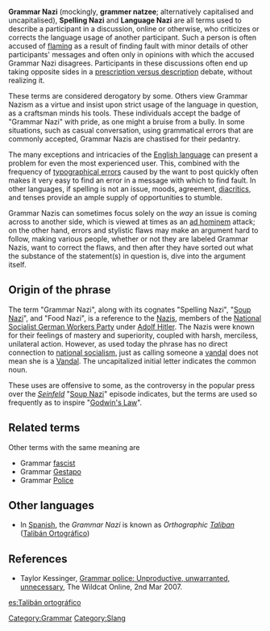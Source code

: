 {{Unreferenced|date=November 2006}}
{{OR}}

'''Grammar Nazi''' (mockingly, '''grammer natzee'''; alternatively capitalised and uncapitalised), '''Spelling Nazi''' and '''Language Nazi''' are all terms used to describe a participant in a discussion, online or otherwise, who criticizes or corrects the language usage of another participant. Such a person is often accused of [[flaming]] as a result of finding fault with minor details of other participants' messages and often only in opinions with which the accused Grammar Nazi disagrees. Participants in these discussions often end up taking opposite sides in a [[Prescription and description|prescription versus description]] debate, without realizing it.

These terms are considered derogatory by some. Others view Grammar Nazism as a virtue and insist upon strict usage of the language in question, as a craftsman minds his tools. These individuals accept the badge of "Grammar Nazi" with pride, as one might a bruise from a bully. In some situations, such as casual conversation, using grammatical errors that are commonly accepted, Grammar Nazis are chastised for their pedantry.

The many exceptions and intricacies of the [[English language]] can present a problem for even the most experienced user. This, combined with the frequency of [[typographical error]]s caused by the want to post quickly often makes it very easy to find an error in a message with which to find fault. In other languages, if spelling is not an issue, moods, agreement, [[diacritic]]s, and tenses provide an ample supply of opportunities to stumble.

Grammar Nazis can sometimes focus solely on the ''way'' an issue is coming across to another side, which is viewed at times as an [[ad hominem]] attack; on the other hand, errors and stylistic flaws may make an argument hard to follow, making various people, whether or not they are labeled Grammar Nazis, want to correct the flaws, and then after they have sorted out what the substance of the statement(s) in question is, dive into the argument itself.

==Origin of the phrase==
The term "Grammar Nazi", along with its cognates "Spelling Nazi", "[[Soup Nazi]]", and "Food Nazi", is a reference to the [[Nazism|Nazis]], members of the [[National Socialist German Workers Party]] under [[Adolf Hitler]]. The Nazis were known for their feelings of mastery and superiority, coupled with harsh, merciless, unilateral action. However, as used today the phrase has no direct connection to [[National Socialist German Workers Party|national socialism]], just as calling someone a [[vandalism|vandal]] does not mean she is a [[Vandals|Vandal]]. The uncapitalized initial letter indicates the common noun.

These uses are offensive to some, as the controversy in the popular press over the ''[[Seinfeld]]'' "[[Soup Nazi]]" episode indicates, but the terms are used so frequently as to inspire "[[Godwin's Law]]".

==Related terms==
Other terms with the same meaning are
* Grammar [[Fascism|fascist]]
* Grammar [[Gestapo]]
* Grammar [[Police]]

==Other languages==
* In [[Spanish language|Spanish]], the ''Grammar Nazi'' is known as ''Orthographic [[Taliban]]'' ([[:es:Talibán Ortográfico|Talibán Ortográfico]])

== References ==
* Taylor Kessinger, [http://media.wildcat.arizona.edu/media/storage/paper997/news/2007/03/02/Opinions/Grammar.Police.Unproductive.Unwarranted.Unnecessary-2753993.shtml Grammar police: Unproductive, unwarranted, unnecessary], The Wildcat Online, 2nd Mar 2007.

[[Category:Grammar]]
[[Category:Slang]]

[[es:Talibán ortográfico]]